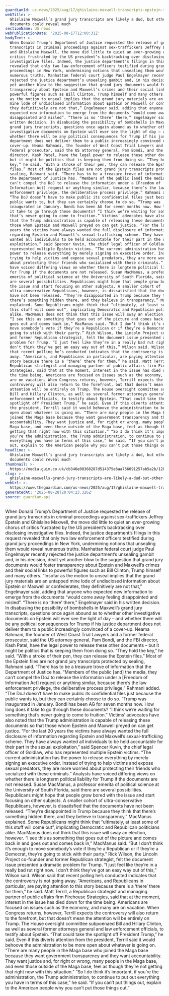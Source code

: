 ```yaml
---
guardianId: us-news/2025/aug/17/ghislaine-maxwell-transcripts-epstein-trump
webTitle: >-
  Ghislaine Maxwell’s grand jury transcripts are likely a dud, but other
  documents could reveal much
sectionName: US news
webPublicationDate: '2025-08-17T12:00:31Z'
bodyText: >-
  When Donald Trump’s Department of Justice requested the release of grand jury
  transcripts in criminal proceedings against sex-traffickers Jeffrey Epstein
  and Ghislaine Maxwell, the move did little to quiet an ever-growing chorus of
  critics frustrated by the US president’s backtracking over disclosing
  investigative files. Indeed, the justice department’s filings in this request
  revealed that only two law enforcement officers testified during grand jury
  proceedings in New York, undermining notions that unsealing them would reveal
  numerous truths. Manhattan federal court judge Paul Engelmayer recently
  rejected the justice department’s unsealing gambit and, in his decision, dealt
  yet another blow to the suggestion that grand jury documents would foster
  transparency about Epstein and Maxwell’s crimes and their social links to
  powerful figures such as Bill Clinton, Trump himself and many others. “Insofar
  as the motion to unseal implies that the grand jury materials are an untapped
  mine lode of undisclosed information about Epstein or Maxwell or confederates,
  they definitively are not that,” Engelmayer said, adding that anyone who
  expected new information to emerge from the documents “would come away feeling
  disappointed and misled”. “There is no ‘there’ there,” Engelmayer said in his
  written decision. In disabusing the possibility of bombshells in Maxwell’s
  grand jury transcripts, questions once again abound as to whether other
  investigative documents on Epstein will ever see the light of day – and
  whether there will be any political consequences for Trump if his justice
  department does not deliver them to a public increasingly convinced of a
  cover-up. Neama Rahmani, the founder of West Coast Trial Lawyers and a former
  federal prosecutor, said the US attorney general, Pam Bondi, and the FBI
  director, Kash Patel, have the legal power to release these other documents –
  but it might be politics that is keeping them from doing so. “They hold the
  key,” he said. “With a stroke of their pen, they can release the Epstein
  files.” Most of the Epstein files are not grand jury transcripts protected by
  sealing, Rahmani said. “There has to be a treasure trove of information that
  the Department of Justice has. “Members of the public [and] the media, they
  can’t compel the DoJ to release the information under a [Freedom of
  Information Act] request or anything similar, because there’s the law
  enforcement privilege, the deliberative process privilege,” Rahmani added.
  “The DoJ doesn’t have to make public its confidential files just because the
  public wants to, but they can certainly choose to do so. “Trump was
  inaugurated in January. Bondi has been AG for seven months now. How long does
  it take to go through these documents? “I think we’re waiting for something
  that’s never going to come to fruition.” Victims’ advocates have also noted
  that the Trump administration is capable of releasing these documents so that
  those whom Epstein and Maxwell preyed on can get justice. “For the last 20
  years the victims have always wanted the full disclosure of information
  regarding Epstein and Maxwell’s sexual-trafficking scheme. They have always
  wanted all individuals to be held accountable for their part in the sexual
  exploitation,” said Spencer Kuvin, the chief legal officer of Goldlaw, who has
  represented multiple Epstein victims. “The current administration has the
  power to release everything by merely signing an executive order. Instead of
  trying to help victims and expose sexual predators, they are more worried
  about protecting their friends who socialized with these criminals.” Analysts
  have voiced differing views on whether there is longterm political liability
  for Trump if the documents are not released. Susan MacManus, a professor
  emerita of political science at the University of South Florida, said there
  are several possibilities. Republicans might hope that people grow bored with
  the issue and start focusing on other subjects. A smaller cohort of
  ultra-conservative Republicans, however, is dissatisfied that the documents
  have not been released. “They’re disappointed in Trump because they think that
  there’s something hidden there, and they believe in transparency,” MacManus
  explained. Some Republicans might think that “ultimately, at least some of
  this stuff will come out”, implicating Democratic and Republican politicians
  alike. MacManus does not think that this issue will sway an election, however.
  “I see this as something that goes out of the picture and comes back in and
  goes out and comes back in,” MacManus said. “But I don’t think it’s enough to
  move somebody’s vote if they’re a Republican or if they’re a Democrat, they’re
  going to stick with their party.” Rick Wilson, the Lincoln Project co-founder
  and former Republican strategist, felt the document issue presented a dramatic
  problem for Trump. “I just feel like they’re in a really bad rut right now. I
  don’t think they’ve got an easy way out of this,” Wilson said. Wilson said
  that recent polling he’s conducted indicates that the controversy is not going
  away. “Americans, and Republicans in particular, are paying attention to this
  story because there is a ‘there’ there for them,” he said. Matt Terrill, a
  Republican strategist and managing partner of public affairs firm Firehouse
  Strategies, said that at the moment, interest in the issue has died down for
  the time being. Americans are focused on issues such as the economy, and many
  are on vacation. When Congress returns, however, Terrill expects the
  controversy will also return to the forefront, but that doesn’t mean the
  attention will be entirely on Trump. The House oversight committee subpoenaed
  Bill and Hillary Clinton, as well as several former attorneys general and law
  enforcement officials, to testify about Epstein. “That could take the
  spotlight off President Trump,” he said. Even if this diverts attention from
  the president, Terrill said it would behoove the administration to be more
  open about whatever is going on. “There are many people in the Maga base who
  joined the Maga base because they want government transparency and they want
  accountability. They want justice and, for right or wrong, many people in the
  Maga base, and even those outside of the Maga base, feel as though they’re not
  getting that right now with this situation.” “So I do think it’s important, if
  you’re the administration, the Trump administration, to continue to put out
  everything you have in terms of this case,” he said. “If you can’t put things
  out, explain to the American people why you can’t put those things out.”
headline: >-
  Ghislaine Maxwell’s grand jury transcripts are likely a dud, but other
  documents could reveal much
thumbnail: >-
  https://media.guim.co.uk/cb346e08368287d514375e6aa756091257ab5a2b/128_118_1032_825/500.jpg
slug: >-
  ghislaine-maxwells-grand-jury-transcripts-are-likely-a-dud-but-other-documents-could-reveal-much
webUrl: >-
  https://www.theguardian.com/us-news/2025/aug/17/ghislaine-maxwell-transcripts-epstein-trump
generatedAt: '2025-08-28T20:04:23.326Z'
source: guardian-api
---
```

When Donald Trump’s Department of Justice requested the release of grand jury transcripts in criminal proceedings against sex-traffickers Jeffrey Epstein and Ghislaine Maxwell, the move did little to quiet an ever-growing chorus of critics frustrated by the US president’s backtracking over disclosing investigative files. Indeed, the justice department’s filings in this request revealed that only two law enforcement officers testified during grand jury proceedings in New York, undermining notions that unsealing them would reveal numerous truths. Manhattan federal court judge Paul Engelmayer recently rejected the justice department’s unsealing gambit and, in his decision, dealt yet another blow to the suggestion that grand jury documents would foster transparency about Epstein and Maxwell’s crimes and their social links to powerful figures such as Bill Clinton, Trump himself and many others. “Insofar as the motion to unseal implies that the grand jury materials are an untapped mine lode of undisclosed information about Epstein or Maxwell or confederates, they definitively are not that,” Engelmayer said, adding that anyone who expected new information to emerge from the documents “would come away feeling disappointed and misled”. “There is no ‘there’ there,” Engelmayer said in his written decision. In disabusing the possibility of bombshells in Maxwell’s grand jury transcripts, questions once again abound as to whether other investigative documents on Epstein will ever see the light of day – and whether there will be any political consequences for Trump if his justice department does not deliver them to a public increasingly convinced of a cover-up. Neama Rahmani, the founder of West Coast Trial Lawyers and a former federal prosecutor, said the US attorney general, Pam Bondi, and the FBI director, Kash Patel, have the legal power to release these other documents – but it might be politics that is keeping them from doing so. “They hold the key,” he said. “With a stroke of their pen, they can release the Epstein files.” Most of the Epstein files are not grand jury transcripts protected by sealing, Rahmani said. “There has to be a treasure trove of information that the Department of Justice has. “Members of the public [and] the media, they can’t compel the DoJ to release the information under a [Freedom of Information Act] request or anything similar, because there’s the law enforcement privilege, the deliberative process privilege,” Rahmani added. “The DoJ doesn’t have to make public its confidential files just because the public wants to, but they can certainly choose to do so. “Trump was inaugurated in January. Bondi has been AG for seven months now. How long does it take to go through these documents? “I think we’re waiting for something that’s never going to come to fruition.” Victims’ advocates have also noted that the Trump administration is capable of releasing these documents so that those whom Epstein and Maxwell preyed on can get justice. “For the last 20 years the victims have always wanted the full disclosure of information regarding Epstein and Maxwell’s sexual-trafficking scheme. They have always wanted all individuals to be held accountable for their part in the sexual exploitation,” said Spencer Kuvin, the chief legal officer of Goldlaw, who has represented multiple Epstein victims. “The current administration has the power to release everything by merely signing an executive order. Instead of trying to help victims and expose sexual predators, they are more worried about protecting their friends who socialized with these criminals.” Analysts have voiced differing views on whether there is longterm political liability for Trump if the documents are not released. Susan MacManus, a professor emerita of political science at the University of South Florida, said there are several possibilities. Republicans might hope that people grow bored with the issue and start focusing on other subjects. A smaller cohort of ultra-conservative Republicans, however, is dissatisfied that the documents have not been released. “They’re disappointed in Trump because they think that there’s something hidden there, and they believe in transparency,” MacManus explained. Some Republicans might think that “ultimately, at least some of this stuff will come out”, implicating Democratic and Republican politicians alike. MacManus does not think that this issue will sway an election, however. “I see this as something that goes out of the picture and comes back in and goes out and comes back in,” MacManus said. “But I don’t think it’s enough to move somebody’s vote if they’re a Republican or if they’re a Democrat, they’re going to stick with their party.” Rick Wilson, the Lincoln Project co-founder and former Republican strategist, felt the document issue presented a dramatic problem for Trump. “I just feel like they’re in a really bad rut right now. I don’t think they’ve got an easy way out of this,” Wilson said. Wilson said that recent polling he’s conducted indicates that the controversy is not going away. “Americans, and Republicans in particular, are paying attention to this story because there is a ‘there’ there for them,” he said. Matt Terrill, a Republican strategist and managing partner of public affairs firm Firehouse Strategies, said that at the moment, interest in the issue has died down for the time being. Americans are focused on issues such as the economy, and many are on vacation. When Congress returns, however, Terrill expects the controversy will also return to the forefront, but that doesn’t mean the attention will be entirely on Trump. The House oversight committee subpoenaed Bill and Hillary Clinton, as well as several former attorneys general and law enforcement officials, to testify about Epstein. “That could take the spotlight off President Trump,” he said. Even if this diverts attention from the president, Terrill said it would behoove the administration to be more open about whatever is going on. “There are many people in the Maga base who joined the Maga base because they want government transparency and they want accountability. They want justice and, for right or wrong, many people in the Maga base, and even those outside of the Maga base, feel as though they’re not getting that right now with this situation.” “So I do think it’s important, if you’re the administration, the Trump administration, to continue to put out everything you have in terms of this case,” he said. “If you can’t put things out, explain to the American people why you can’t put those things out.”
